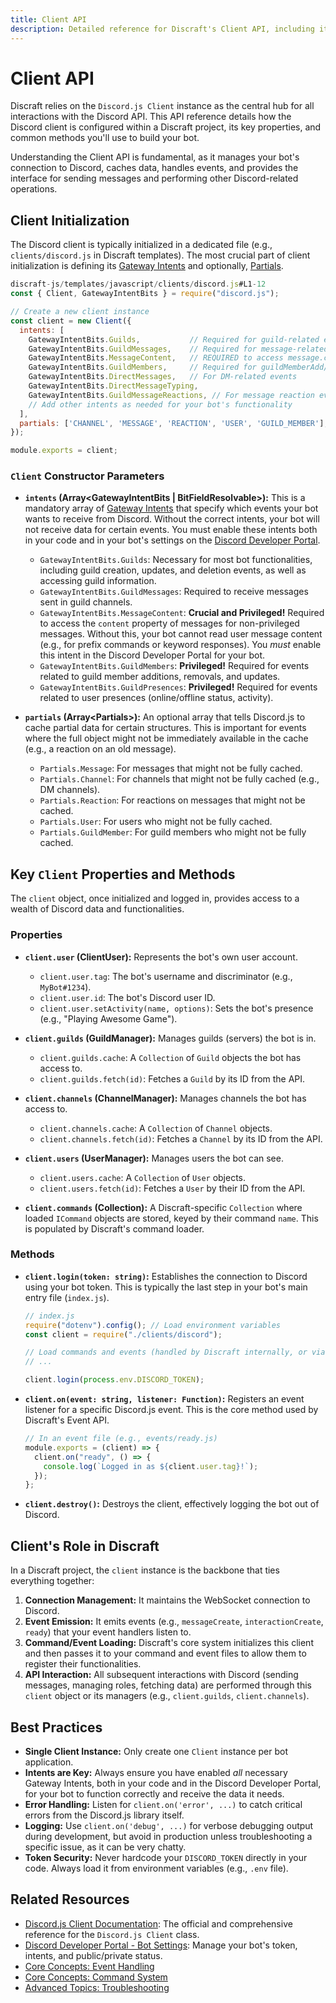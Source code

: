 ```yaml
---
title: Client API
description: Detailed reference for Discraft's Client API, including its initialization, properties, and methods.
---
```


# Client API

Discraft relies on the `Discord.js Client` instance as the central hub for all interactions with the Discord API. This API reference details how the Discord client is configured within a Discraft project, its key properties, and common methods you'll use to build your bot.

Understanding the Client API is fundamental, as it manages your bot's connection to Discord, caches data, handles events, and provides the interface for sending messages and performing other Discord-related operations.

## Client Initialization

The Discord client is typically initialized in a dedicated file (e.g., `clients/discord.js` in Discraft templates). The most crucial part of client initialization is defining its [Gateway Intents](https://discord.com/developers/docs/topics/gateway#gateway-intents) and optionally, [Partials](https://discord.js.org/#/docs/discord.js/main/general/partials).

```javascript
discraft-js/templates/javascript/clients/discord.js#L1-12
const { Client, GatewayIntentBits } = require("discord.js");

// Create a new client instance
const client = new Client({
  intents: [
    GatewayIntentBits.Guilds,           // Required for guild-related events, members, channels
    GatewayIntentBits.GuildMessages,    // Required for message-related events in guilds
    GatewayIntentBits.MessageContent,   // REQUIRED to access message.content for non-privileged messages
    GatewayIntentBits.GuildMembers,     // Required for guildMemberAdd/Remove, member updates
    GatewayIntentBits.DirectMessages,   // For DM-related events
    GatewayIntentBits.DirectMessageTyping,
    GatewayIntentBits.GuildMessageReactions, // For message reaction events
    // Add other intents as needed for your bot's functionality
  ],
  partials: ['CHANNEL', 'MESSAGE', 'REACTION', 'USER', 'GUILD_MEMBER'], // Enable partials for cached data
});

module.exports = client;
```

### `Client` Constructor Parameters

- **`intents` (Array\<GatewayIntentBits | BitFieldResolvable\>):** This is a mandatory array of [Gateway Intents](https://discord.com/developers/docs/topics/gateway#gateway-intents) that specify which events your bot wants to receive from Discord. Without the correct intents, your bot will not receive data for certain events. You must enable these intents both in your code and in your bot's settings on the [Discord Developer Portal](https://discord.com/developers/applications).

  - `GatewayIntentBits.Guilds`: Necessary for most bot functionalities, including guild creation, updates, and deletion events, as well as accessing guild information.
  - `GatewayIntentBits.GuildMessages`: Required to receive messages sent in guild channels.
  - `GatewayIntentBits.MessageContent`: **Crucial and Privileged!** Required to access the `content` property of messages for non-privileged messages. Without this, your bot cannot read user message content (e.g., for prefix commands or keyword responses). You _must_ enable this intent in the Discord Developer Portal for your bot.
  - `GatewayIntentBits.GuildMembers`: **Privileged!** Required for events related to guild member additions, removals, and updates.
  - `GatewayIntentBits.GuildPresences`: **Privileged!** Required for events related to user presences (online/offline status, activity).

- **`partials` (Array\<Partials\>):** An optional array that tells Discord.js to cache partial data for certain structures. This is important for events where the full object might not be immediately available in the cache (e.g., a reaction on an old message).

  - `Partials.Message`: For messages that might not be fully cached.
  - `Partials.Channel`: For channels that might not be fully cached (e.g., DM channels).
  - `Partials.Reaction`: For reactions on messages that might not be cached.
  - `Partials.User`: For users who might not be fully cached.
  - `Partials.GuildMember`: For guild members who might not be fully cached.

## Key `Client` Properties and Methods

The `client` object, once initialized and logged in, provides access to a wealth of Discord data and functionalities.

### Properties

- **`client.user` (ClientUser):** Represents the bot's own user account.

  - `client.user.tag`: The bot's username and discriminator (e.g., `MyBot#1234`).
  - `client.user.id`: The bot's Discord user ID.
  - `client.user.setActivity(name, options)`: Sets the bot's presence (e.g., "Playing Awesome Game").

- **`client.guilds` (GuildManager):** Manages guilds (servers) the bot is in.

  - `client.guilds.cache`: A `Collection` of `Guild` objects the bot has access to.
  - `client.guilds.fetch(id)`: Fetches a `Guild` by its ID from the API.

- **`client.channels` (ChannelManager):** Manages channels the bot has access to.

  - `client.channels.cache`: A `Collection` of `Channel` objects.
  - `client.channels.fetch(id)`: Fetches a `Channel` by its ID from the API.

- **`client.users` (UserManager):** Manages users the bot can see.

  - `client.users.cache`: A `Collection` of `User` objects.
  - `client.users.fetch(id)`: Fetches a `User` by their ID from the API.

- **`client.commands` (Collection):** A Discraft-specific `Collection` where loaded `ICommand` objects are stored, keyed by their command `name`. This is populated by Discraft's command loader.

### Methods

- **`client.login(token: string)`:** Establishes the connection to Discord using your bot token. This is typically the last step in your bot's main entry file (`index.js`).

  ```javascript
  // index.js
  require("dotenv").config(); // Load environment variables
  const client = require("./clients/discord");

  // Load commands and events (handled by Discraft internally, or via custom logic)
  // ...

  client.login(process.env.DISCORD_TOKEN);
  ```

- **`client.on(event: string, listener: Function)`:** Registers an event listener for a specific Discord.js event. This is the core method used by Discraft's Event API.

  ```javascript
  // In an event file (e.g., events/ready.js)
  module.exports = (client) => {
    client.on("ready", () => {
      console.log(`Logged in as ${client.user.tag}!`);
    });
  };
  ```

- **`client.destroy()`:** Destroys the client, effectively logging the bot out of Discord.

## Client's Role in Discraft

In a Discraft project, the `client` instance is the backbone that ties everything together:

1.  **Connection Management:** It maintains the WebSocket connection to Discord.
2.  **Event Emission:** It emits events (e.g., `messageCreate`, `interactionCreate`, `ready`) that your event handlers listen to.
3.  **Command/Event Loading:** Discraft's core system initializes this client and then passes it to your command and event files to allow them to register their functionalities.
4.  **API Interaction:** All subsequent interactions with Discord (sending messages, managing roles, fetching data) are performed through this `client` object or its managers (e.g., `client.guilds`, `client.channels`).

## Best Practices

- **Single Client Instance:** Only create one `Client` instance per bot application.
- **Intents are Key:** Always ensure you have enabled _all_ necessary Gateway Intents, both in your code and in the Discord Developer Portal, for your bot to function correctly and receive the data it needs.
- **Error Handling:** Listen for `client.on('error', ...)` to catch critical errors from the Discord.js library itself.
- **Logging:** Use `client.on('debug', ...)` for verbose debugging output during development, but avoid in production unless troubleshooting a specific issue, as it can be very chatty.
- **Token Security:** Never hardcode your `DISCORD_TOKEN` directly in your code. Always load it from environment variables (e.g., `.env` file).

## Related Resources

- [Discord.js Client Documentation](https://discord.js.org/#/docs/discord.js/main/class/Client): The official and comprehensive reference for the `Discord.js Client` class.
- [Discord Developer Portal - Bot Settings](https://discord.com/developers/applications): Manage your bot's token, intents, and public/private status.
- [Core Concepts: Event Handling](/docs/core-concepts/event-handling)
- [Core Concepts: Command System](/docs/core-concepts/command-system)
- [Advanced Topics: Troubleshooting](/docs/advanced-topics/troubleshooting)
